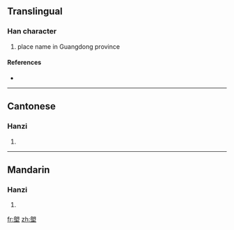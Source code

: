==Translingual==

===Han character===
{{Han char|rn=32|rad=土|as=10|sn=13|four=3710<sub>4</sub>|canj=戈月土 (IBG)}}

# place name in Guangdong province

====References====
* {{Han ref|kx=0238.191|hdz=10476.040|uh=5871|ud=22641|bh=DCF1|bd=56561}}

----

==Cantonese==

===Hanzi===
{{yue-hanzi|jyut=|y=long5}}

# {{defn|Cantonese|sort=土10}}

----

==Mandarin==

===Hanzi===
{{cmn-hanzi|pin=[[lǎng]] ([[lang3]])|wg=lang<sup>3</sup>}}

# {{defn|Mandarin|sort=土10}}

[[fr:塱]]
[[zh:塱]]